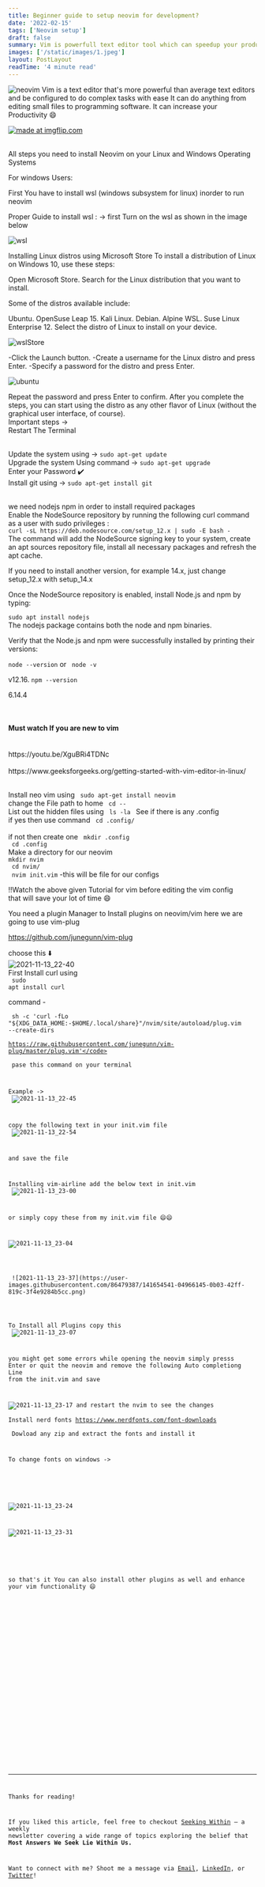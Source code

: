 ```yaml
---
title: Beginner guide to setup neovim for development?
date: '2022-02-15'
tags: ['Neovim setup']
draft: false
summary: Vim is powerfull text editor tool which can speedup your production work 3 times if you know some basics and have a decent setup 
images: ['/static/images/1.jpeg']
layout: PostLayout
readTime: '4 minute read'
---
```


![neovim](https://miro.medium.com/max/1400/0*C_Y9E8En1BMKCVlz.png)
Vim is a text editor that's more powerful than average text editors and be configured to do complex tasks with ease 
It can do anything from editing small files to programming software. 
It can increase your Productivity 😄
<div>
<a href="https://imgflip.com/i/5u1uh9"><img src="https://i.imgflip.com/5u1uh9.jpg" title="made at imgflip.com"/></a><div><a href="https://imgflip.com/memegenerator"></a></div>
<br>

All steps you need to install Neovim on your Linux and Windows Operating Systems

For windows Users:

First You have to install wsl (windows subsystem for linux) inorder to run neovim 

Proper Guide to install wsl  : 
-> first Turn on the  wsl as shown in the image below

![wsl](https://user-images.githubusercontent.com/86479387/141649129-95885ed6-e9bd-46e2-b05f-f140d32b6086.png)

Installing Linux distros using Microsoft Store
To install a distribution of Linux on Windows 10, use these steps:

Open Microsoft Store.
Search for the Linux distribution that you want to install.

Some of the distros available include:

Ubuntu.
OpenSuse Leap 15.
Kali Linux.
Debian.
Alpine WSL.
Suse Linux Enterprise 12.
Select the distro of Linux to install on your device.


![wslStore](https://user-images.githubusercontent.com/86479387/141649593-279ffe94-48ad-48ad-80e6-9af549d326e5.png)

-Click the Launch button.
-Create a username for the Linux distro and press Enter.
-Specify a password for the distro and press Enter.


![ubuntu](https://user-images.githubusercontent.com/86479387/141649882-119d7de8-a884-43e1-a308-998adba28cf0.png)


Repeat the password and press Enter to confirm.
After you complete the steps, you can start using the distro as any other flavor of Linux (without the graphical user interface, of course).
<br>
Important steps -> 
<br>
Restart The Terminal 


<br>
Update the system using -> <code>sudo apt-get update</code> 
<br>
Upgrade the system Using command -> <code>sudo apt-get upgrade</code>
<br>
Enter your Password ✔️
<br>
Install git using -> <code>sudo apt-get install git</code>

<p > <br>we need nodejs  npm in order to install required packages 
 <br> 
  Enable the NodeSource repository by running the following curl command as a user with sudo privileges :
<br>
  <code>curl -sL https://deb.nodesource.com/setup_12.x | sudo -E bash -</code>
<br>
The command will add the NodeSource signing key to your system, create an apt sources repository file, install all necessary packages and refresh the apt cache.

If you need to install another version, for example 14.x, just change setup_12.x with setup_14.x

Once the NodeSource repository is enabled, install Node.js and npm by typing:

  <code>sudo apt install nodejs</code>
<br>
The nodejs package contains both the node and npm binaries.

Verify that the Node.js and npm were successfully installed by printing their versions:

  <code>node --version</code> or <code> node -v</code>

v12.16.
  <code>npm --version</code>

6.14.4

  
  <br></p>
   <h4> Must watch If you are new to vim </h4>
 <br>
 https://youtu.be/XguBRi4TDNc
 <br>
 <br>
 https://www.geeksforgeeks.org/getting-started-with-vim-editor-in-linux/
 <br>
 
  <br> 
  
  <p> Install neo vim using <code> sudo apt-get install neovim</code>
 <br> change the File path to home  <code > cd -- </code>
 <br> List out the hidden files using <code> ls -la </code>
 See if there is any .config  <br>if yes  then use command <code> cd .config/ </code></br>  <br>if not  
 then create  one <code> mkdir .config</code> <br>
 <code> cd .config </code> <br>
 Make a directory for our neovim <br>
 <code>mkdir nvim</code> <br>
 <code> cd nvim/</code>
 <br>
 <code> nvim init.vim</code>
 -this will be file for our configs 
 
 !!Watch the above given Tutorial for vim before editing the vim config <br>
 that will save your lot of time 😄
 
 <div> <p> You need a plugin Manager to Install plugins on neovim/vim
 here we are going to use  vim-plug 
 
 https://github.com/junegunn/vim-plug 
 
 choose this ⬇️<br>
 ![2021-11-13_22-40](https://user-images.githubusercontent.com/86479387/141652714-3a2b7816-e447-473a-9d43-dbc6e5164af5.png)
<br>
 First Install curl using 
 <br><code> sudo apt install curl</code>
 
 
 command -
 <br>
 
 
 <code> sh -c 'curl -fLo "${XDG_DATA_HOME:-$HOME/.local/share}"/nvim/site/autoload/plug.vim --create-dirs \
 https://raw.githubusercontent.com/junegunn/vim-plug/master/plug.vim'</code>
 <br>
 pase this command on your terminal 
 <br>
 
 Example -> 
<br> 
 ![2021-11-13_22-45](https://user-images.githubusercontent.com/86479387/141652887-e2463098-5af4-4927-81eb-65c32796dfa9.png)
<br>

 copy the following text in your init.vim file 
 <br> 
 ![2021-11-13_22-54](https://user-images.githubusercontent.com/86479387/141653217-66a327ba-28ff-4af2-becc-53b68851c6c5.png)
 
 and save the file <br>
 
 Installing vim-airline
 add the below text in init.vim
 <br>
 ![2021-11-13_23-00](https://user-images.githubusercontent.com/86479387/141653378-c9e95b20-90b0-4c74-869d-8287e4462596.png)
 
 or simply copy these from my init.vim file 😄😄<br>
 
 
 

 
 ![2021-11-13_23-04](https://user-images.githubusercontent.com/86479387/141653470-991cee54-5a99-4c01-8e5b-6f33626e6437.png)
 
 <br> 
 ![2021-11-13_23-37](https://user-images.githubusercontent.com/86479387/141654541-04966145-0b03-42ff-819c-3f4e9284b5cc.png)
<br>
 
 To Install all Plugins 
 copy this 
 <br>
 ![2021-11-13_23-07](https://user-images.githubusercontent.com/86479387/141653675-2cc8e038-0adb-492d-94a3-6c278e2c46a1.png)
<br>
 
 you might get some errors while opening the neovim 
 simply presss Enter or quit the neovim and remove the following Auto completiong Line
  from the init.vim and save <br>

 ![2021-11-13_23-17](https://user-images.githubusercontent.com/86479387/141653861-7e01f87d-7032-4cc2-95c2-9736c4a9fc0e.png)
 and restart the nvim to see the changes 
 <br>
 Install nerd fonts 
 https://www.nerdfonts.com/font-downloads <br>
 Dowload any zip and extract the fonts and install it 
 <br>
 
 To change fonts on windows ->
 
 <br>
 
 ![2021-11-13_23-24](https://user-images.githubusercontent.com/86479387/141654087-aa7cbfc8-92ef-4094-a51f-752639052ebb.png)
 



 
 
 
 ![2021-11-13_23-31](https://user-images.githubusercontent.com/86479387/141654325-0fd443b1-e401-4954-b274-5a42950073f2.png)



<br>
 
 so that's it You can also install other plugins as well and enhance your vim functionality 😄
 
 
 
<br>
 
 <br>

 <br>

 <br>
 
 
 <br>
 
 
 
 <br>
 
 <br> 
 
 

</p>



---

Thanks for reading!

If you liked this article, feel free to checkout [Seeking Within](https://seekingwithin.substack.com/) — a weekly newsletter covering a wide range of topics exploring the belief that **Most Answers We Seek Lie Within Us.**

Want to connect with me? Shoot me a message via [Email](http://mailto:manishkumar97430@gmail.com/), [LinkedIn](https://linkedin.com.in/), or [Twitter](https://twitter.com/)!
